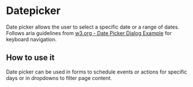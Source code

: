 
<Meta title="Datepicker" />

# Datepicker

<p class="lead">
  Date picker allows the user to select a specific date or a range of dates. 
  Follows aria guidelines from <a 
  href="https://www.w3.org/TR/wai-aria-practices/examples/dialog-modal/datepicker-dialog.html">
  w3.org - Date Picker Dialog Example</a> for keyboard navigation.
</p>

## How to use it

Date picker can be used in forms to schedule events or actions for specific days or in dropdowns to filter page content.

<Canvas>
  <Story name="Default" story={stories.Default} />
</Canvas>

<ArgsTable story="Default" />
